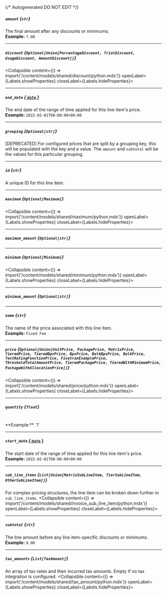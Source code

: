 {/* Autogenerated DO NOT EDIT  */}

##### `amount` *{`str`}*
The final amount after any discounts or minimums.
<br/>
**Example:** `7.00`

---
##### `discount` *{`Optional[Union[PercentageDiscount, TrialDiscount, UsageDiscount, AmountDiscount]]`}*
<Collapsible content={() => import('/content/models/shared/discount/python.mdx')} openLabel={Labels.showProperties} closeLabel={Labels.hideProperties}>
</Collapsible>

---
##### `end_date` [*{ `date` }*](https://docs.python.org/3/library/datetime.html#date-objects)
The end date of the range of time applied for this line item's price.
<br/>
**Example:** `2022-02-01T08:00:00+00:00`

---
##### `grouping` *{`Optional[str]`}*
[DEPRECATED] For configured prices that are split by a grouping key, this will be populated with the key and a value. The `amount` and `subtotal` will be the values for this particular grouping.

---
##### `id` *{`str`}*
A unique ID for this line item.

---
##### `maximum` *{`Optional[Maximum]`}*
<Collapsible content={() => import('/content/models/shared/maximum/python.mdx')} openLabel={Labels.showProperties} closeLabel={Labels.hideProperties}>
</Collapsible>

---
##### `maximum_amount` *{`Optional[str]`}*

---
##### `minimum` *{`Optional[Minimum]`}*
<Collapsible content={() => import('/content/models/shared/minimum/python.mdx')} openLabel={Labels.showProperties} closeLabel={Labels.hideProperties}>
</Collapsible>

---
##### `minimum_amount` *{`Optional[str]`}*

---
##### `name` *{`str`}*
The name of the price associated with this line item.
<br/>
**Example:** `Fixed Fee`

---
##### `price` *{`Optional[Union[UnitPrice, PackagePrice, MatrixPrice, TieredPrice, TieredBpsPrice, BpsPrice, BulkBpsPrice, BulkPrice, TestRatingFunctionPrice, FivetranExamplePrice, ThresholdTotalAmountPrice, TieredPackagePrice, TieredWithMinimumPrice, PackageWithAllocationPrice]]`}*
<Collapsible content={() => import('/content/models/shared/price/python.mdx')} openLabel={Labels.showProperties} closeLabel={Labels.hideProperties}>
</Collapsible>

---
##### `quantity` *{`float`}*
<br/>
**Example:** `1`

---
##### `start_date` [*{ `date` }*](https://docs.python.org/3/library/datetime.html#date-objects)
The start date of the range of time applied for this line item's price.
<br/>
**Example:** `2022-02-01T08:00:00+00:00`

---
##### `sub_line_items` *{`List[Union[MatrixSubLineItem, TierSubLineItem, OtherSubLineItem]]`}*
For complex pricing structures, the line item can be broken down further in `sub_line_items`.
<Collapsible content={() => import('/content/models/shared/invoice_sub_line_item/python.mdx')} openLabel={Labels.showProperties} closeLabel={Labels.hideProperties}>
</Collapsible>

---
##### `subtotal` *{`str`}*
The line amount before any line item\-specific discounts or minimums.
<br/>
**Example:** `9.00`

---
##### `tax_amounts` *{`List[TaxAmount]`}*
An array of tax rates and their incurred tax amounts. Empty if no tax integration is configured.
<Collapsible content={() => import('/content/models/shared/tax_amount/python.mdx')} openLabel={Labels.showProperties} closeLabel={Labels.hideProperties}>
</Collapsible>


